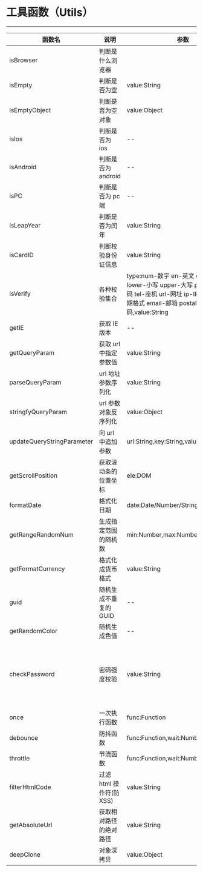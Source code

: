 
# 工具函数（Utils）

---

<Meta title="常用函数/工具函数(Utils)" />

| 函数名                     | 说明                     | 参数                                                                                                                                                   | 返回值                                                             |
| -------------------------- | ------------------------ | ------------------------------------------------------------------------------------------------------------------------------------------------------ | ------------------------------------------------------------------ |
| isBrowser                  | 判断是什么浏览器         |                                                                                                                                                        | value:String 当前浏览器名称                                        |
| isEmpty                    | 判断是否为空             | value:String                                                                                                                                           | Boolean                                                            |
| isEmptyObject              | 判断是否为空对象         | value:Object                                                                                                                                           | Boolean                                                            |
| isIos                      | 判断是否为 ios           | --                                                                                                                                                     | Boolean                                                            |
| isAndroid                  | 判断是否为 android       | --                                                                                                                                                     | Boolean                                                            |
| isPC                       | 判断是否为 pc 端         | --                                                                                                                                                     | Boolean                                                            |
| isLeapYear                 | 判断是否为闰年           | value:String                                                                                                                                           | Boolean                                                            |
| isCardID                   | 判断校验身份证信息       | value:String                                                                                                                                           | Boolean                                                            |
| isVerify                   | 各种校验集合             | type:num-数字 en-英文 chn-中文 lower-小写 upper-大写 phone-手机号码 tel-座机 url-网址 ip-IP 地址 date-日期格式 email-邮箱 postal-邮政编码,value:String | Boolean                                                            |
| getIE                      | 获取 IE 版本             | --                                                                                                                                                     | 版本号                                                             |
| getQueryParam              | 获取 url 中指定参数值    | value:String                                                                                                                                           | 参数值                                                             |
| parseQueryParam            | url 地址参数序列化       | value:String                                                                                                                                           | Object                                                             |
| stringfyQueryParam         | url 参数对象反序列化     | value:Object                                                                                                                                           | String                                                             |
| updateQueryStringParameter | 向 url 中追加参数        | url:String,key:String,value:any                                                                                                                        | String                                                             |
| getScrollPosition          | 获取滚动条的位置坐标     | ele:DOM                                                                                                                                                | Object{x,y}                                                        |
| formatDate                 | 格式化日期               | date:Date/Number/String,type:String                                                                                                                    | String                                                             |
| getRangeRandomNum          | 生成指定范围的随机数     | min:Number,max:Number,type:Float/Int                                                                                                                   | Float/Int                                                          |
| getFormatCurrency          | 格式化成货币格式         | value:String                                                                                                                                           | String                                                             |
| guid                       | 随机生成不重复的 GUID    | --                                                                                                                                                     | xxxx-xxxx-xxxx-xxxx                                                |
| getRandomColor             | 随机生成色值             | --                                                                                                                                                     | #XXXXXX                                                            |
| checkPassword              | 密码强度校验             | value:String                                                                                                                                           | 1-长度大于 6 且全数字,2-且包含字母,3-且含有大写字母,4-且有特殊字符 |
| once                       | 一次执行函数             | func:Function                                                                                                                                          | --                                                                 |
| debounce                   | 防抖函数                 | func:Function,wait:Number                                                                                                                              | --                                                                 |
| throttle                   | 节流函数                 | func:Function,wait:Number                                                                                                                              | --                                                                 |
| filterHtmlCode             | 过滤 html 操作符(防 XSS) | value:String                                                                                                                                           | String                                                             |
| getAbsoluteUrl             | 获取相对路径的绝对路径   | value:String                                                                                                                                           | String                                                             |
| deepClone                  | 对象深拷贝               | value:Object                                                                                                                                           | Object                                                             |
